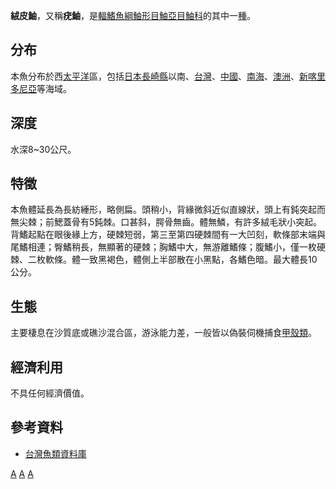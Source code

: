 {{Speciesbox 
| taxon = Aploactis aspera
| status = NE
| status_system = IUCN3.1
| authority =  [[Richardson|Richardson]], 1845
| synonyms = *''Synanceia aspera, Richardson, 1845 ''
}}

'''絨皮鮋'''，又稱'''疣鮋'''，是[[輻鰭魚綱|輻鰭魚綱]][[鮋形目|鮋形目]][[鮋亞目|鮋亞目]][[鮋科|鮋科]]的其中一[[種|種]]。

==分布==
本魚分布於西[[太平洋|太平洋]]區，包括[[日本|日本]][[長崎縣|長崎縣]]以南、[[台灣|台灣]]、[[中國|中國]]、[[南海|南海]]、[[澳洲|澳洲]]、[[新喀里多尼亞|新喀里多尼亞]]等海域。

==深度==
水深8~30公尺。

==特徵==
本魚體延長為長紡綞形，略側扁。頭稍小，背緣微斜近似直線狀，頭上有鈍突起而無尖棘；前鰓蓋骨有5鈍棘。口甚斜，腭骨無齒。體無鱗，有許多絨毛狀小突起。背鰭起點在眼後緣上方，硬棘短弱，第三至第四硬棘間有一大凹刻，軟條部末端與尾鰭相連；臀鰭稍長，無顯著的硬棘；胸鰭中大，無游離鰭條；腹鰭小，僅一枚硬棘、二枚軟條。體一致黑褐色，體側上半部散在小黑點，各鰭色暗。最大體長10公分。

==生態==
主要棲息在沙質底或礁沙混合區，游泳能力差，一般皆以偽裝伺機捕食[[甲殼類|甲殼類]]。

==經濟利用==
不具任何經濟價值。

==參考資料==
* [http://fishdb.sinica.edu.tw/ 台灣魚類資料庫] {{Wayback|url=http://fishdb.sinica.edu.tw/ |date=20160304193340 }}
{{Taxonbar|from=Q665681}}

[[Category:鮋科|A]]
[[Category:單種屬魚類|A]]
[[Category:1845年描述的魚類|A]]
